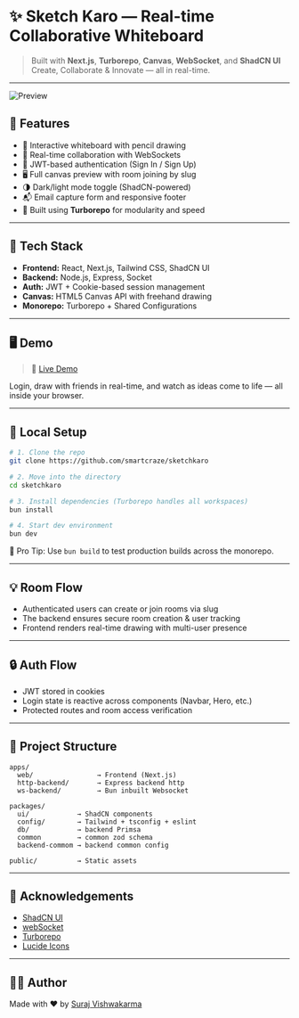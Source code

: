 

# ✨ Sketch Karo — Real-time Collaborative Whiteboard

> Built with **Next.js**, **Turborepo**, **Canvas**, **WebSocket**, and **ShadCN UI**
> Create, Collaborate & Innovate — all in real-time.

---

![Preview](/preview.png)


## 🚀 Features

* 🎨 Interactive whiteboard with pencil drawing
* 🤝 Real-time collaboration with WebSockets
* 🔐 JWT-based authentication (Sign In / Sign Up)
* 🖥️ Full canvas preview with room joining by slug
* 🌗 Dark/light mode toggle (ShadCN-powered)
* 📬 Email capture form and responsive footer
* 🔧 Built using **Turborepo** for modularity and speed

---

## 🧱 Tech Stack

* **Frontend:** React, Next.js, Tailwind CSS, ShadCN UI
* **Backend:** Node.js, Express, Socket
* **Auth:** JWT + Cookie-based session management
* **Canvas:** HTML5 Canvas API with freehand drawing
* **Monorepo:** Turborepo + Shared Configurations

---

## 🖥️ Demo

> 🔗 [Live Demo](https://sketchkaro.surajv.me)

Login, draw with friends in real-time, and watch as ideas come to life — all inside your browser.

---

## 💪 Local Setup

```bash
# 1. Clone the repo
git clone https://github.com/smartcraze/sketchkaro

# 2. Move into the directory
cd sketchkaro

# 3. Install dependencies (Turborepo handles all workspaces)
bun install

# 4. Start dev environment
bun dev
```

🧠 Pro Tip: Use `bun build` to test production builds across the monorepo.

---

## 💡 Room Flow

* Authenticated users can create or join rooms via slug
* The backend ensures secure room creation & user tracking
* Frontend renders real-time drawing with multi-user presence

---

## 🔒 Auth Flow

* JWT stored in cookies
* Login state is reactive across components (Navbar, Hero, etc.)
* Protected routes and room access verification

---

## 📁 Project Structure

```
apps/
  web/                → Frontend (Next.js)
  http-backend/       → Express backend http
  ws-backend/         → Bun inbuilt Websocket

packages/
  ui/            → ShadCN components
  config/        → Tailwind + tsconfig + eslint
  db/            → backend Primsa
  common         → common zod schema
  backend-commom → backend common config

public/          → Static assets
```

---

## 🙌 Acknowledgements

* [ShadCN UI](https://ui.shadcn.com)
* [webSocket](https://bun.sh)
* [Turborepo](https://turbo.build)
* [Lucide Icons](https://lucide.dev)

---

## 🧑‍💻 Author

Made with ❤️ by [Suraj Vishwakarma](https://twitter.com/surajv354)
